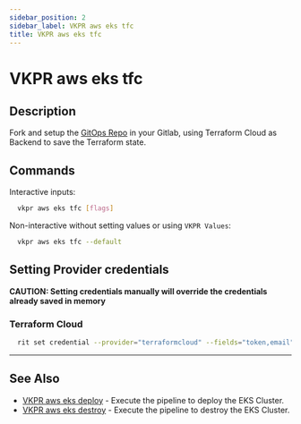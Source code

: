 ```yaml
---
sidebar_position: 2
sidebar_label: VKPR aws eks tfc
title: VKPR aws eks tfc
---
```


# VKPR aws eks tfc

## Description

Fork and setup the [GitOps Repo](https://gitlab.com/vkpr/aws-eks) in your Gitlab, using Terraform Cloud as Backend to save the Terraform state.

## Commands

Interactive inputs:

```bash
  vkpr aws eks tfc [flags]
```

Non-interactive without setting values or using `VKPR Values`:

```bash
  vkpr aws eks tfc --default
```

## Setting Provider credentials

**CAUTION: Setting credentials manually will override the credentials already saved in memory**

### Terraform Cloud

```bash
  rit set credential --provider="terraformcloud" --fields="token,email" --values="your-token,your-email"
```

---

## See Also

- [VKPR aws eks deploy](/docs/commands/aws/eks/deploy) - Execute the pipeline to deploy the EKS Cluster.
- [VKPR aws eks destroy](/docs/commands/aws/eks/destroy) - Execute the pipeline to destroy the EKS Cluster.
